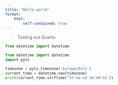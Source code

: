```yaml
---
title: "Hello world"
format:
    html:
        self-contained: true
---
```


> Testing out Quarto

```python
from datetime import datetime

from datetime import datetime
import pytz

timezone = pytz.timezone('Europe/Oslo')
current_time = datetime.now(timezone)
print(current_time.strftime('%Y-%m-%d %H:%M:%S'))
```